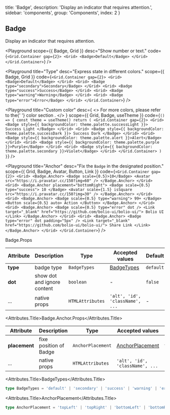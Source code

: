 
  title: 'Badge',
  description: 'Display an indicator that requires attention.',
  sidebar: 'components',
  group: 'Components',
  index: 2
}

## Badge

Display an indicator that requires attention.

<Playground
  scope={{ Badge, Grid }}
  desc="Show number or text."
  code={`
<Grid.Container gap={2}>
  <Grid>
    <Badge>Default</Badge>
  </Grid>
</Grid.Container>
`}
/>

<Playground
  title="Type"
  desc="Express state in different colors."
  scope={{ Badge, Grid }}
  code={`
<Grid.Container gap={2}>
  <Grid>
    <Badge>Default</Badge>
  </Grid>
  <Grid>
    <Badge type="secondary">Secondary</Badge>
  </Grid>
  <Grid>
    <Badge type="success">Success</Badge>
  </Grid>
  <Grid>
    <Badge type="warning">Warning</Badge>
  </Grid>
  <Grid>
    <Badge type="error">Error</Badge>
  </Grid>
</Grid.Container>
`}
/>

<Playground
  title="Custom color"
  desc={
    <>
      For more colors, please refer to the{' '}
      <NextLink href="/guide/colors">
        <Link color>color section</Link>
      </NextLink>
      .
    </>
  }
  scope={{ Grid, Badge, useTheme }}
  code={`
() => {
  const theme = useTheme()
  return (
    <Grid.Container gap={2}>
      <Grid>
        <Badge style={{ backgroundColor: theme.palette.successLight }}>
          Success Light
        </Badge>
      </Grid>
      <Grid>
        <Badge style={{ backgroundColor: theme.palette.successDark }}>
          Success Dark
        </Badge>
      </Grid>
      <Grid>
        <Badge style={{ backgroundColor: theme.palette.alert }}>Alert</Badge>
      </Grid>
      <Grid>
        <Badge style={{ backgroundColor: theme.palette.purple }}>Purple</Badge>
      </Grid>
      <Grid>
        <Badge style={{ backgroundColor: theme.palette.secondary }}>Violet</Badge>
      </Grid>
    </Grid.Container>
  )
}
`}
/>

<Playground
  title="Anchor"
  desc="Fix the `Badge` in the designated position."
  scope={{ Grid, Badge, Avatar, Button, Link }}
  code={`
<Grid.Container gap={2}>
  <Grid>
    <Badge.Anchor>
      <Badge scale={0.5}>10</Badge>
      <Avatar src="https://i.pravatar.cc/150?img=60" />
    </Badge.Anchor>
  </Grid>
  <Grid>
    <Badge.Anchor placement="bottomRight">
      <Badge scale={0.5} type="success">
        10
      </Badge>
      <Avatar scale={1.5} isSquare src="https://i.pravatar.cc/150?img=30" />
    </Badge.Anchor>
  </Grid>
  <Grid>
    <Badge.Anchor>
      <Badge scale={0.5} type="warning">
        99+
      </Badge>
      <Button scale={0.5} auto>
        Action
      </Button>
    </Badge.Anchor>
  </Grid>
  <Grid>
    <Badge.Anchor>
      <Badge scale={0.5} type="error" dot />
      <Link target="_blank" href="https://github.com/bolio-ui/bolio-ui/">
        Bolio UI
      </Link>
    </Badge.Anchor>
  </Grid>
  <Grid>
    <Badge.Anchor>
      <Badge type="error" dot padding="5px" />
      <Link target="_blank" href="https://github.com/bolio-ui/bolio-ui/">
        Share Link
      </Link>
    </Badge.Anchor>
  </Grid>
</Grid.Container>
`}
/>

<Attributes edit="/pages/docs/components/badge.mdx">
<Attributes.Title>Badge.Props</Attributes.Title>

| Attribute | Description                 | Type             | Accepted values                 | Default   |
| --------- | --------------------------- | ---------------- | ------------------------------- | --------- |
| **type**  | badge type                  | `BadgeTypes`     | [BadgeTypes](#badgetypes)       | `default` |
| **dot**   | show dot and ignore content | `boolean`        | -                               | `false`   |
| ...       | native props                | `HTMLAttributes` | `'alt', 'id', 'className', ...` | -         |

<Attributes.Title>Badge.Anchor.Props</Attributes.Title>

| Attribute     | Description            | Type              | Accepted values                     | Default    |
| ------------- | ---------------------- | ----------------- | ----------------------------------- | ---------- |
| **placement** | fixe position of Badge | `AnchorPlacement` | [AnchorPlacement](#anchorplacement) | `topRight` |
| ...           | native props           | `HTMLAttributes`  | `'alt', 'id', 'className', ...`     | -          |

<Attributes.Title>BadgeTypes</Attributes.Title>

```ts
type BadgeTypes = 'default' | 'secondary' | 'success' | 'warning' | 'error'
```

<Attributes.Title>AnchorPlacement</Attributes.Title>

```ts
type AnchorPlacement = 'topLeft' | 'topRight' | 'bottomLeft' | 'bottomRight'
```

</Attributes>

